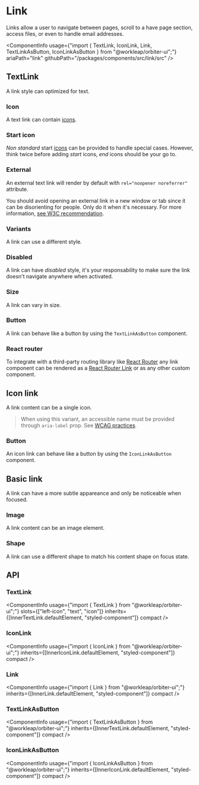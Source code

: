 
<Meta of={LinkStories} />

# Link

<Tagline>Links allow a user to navigate between pages, scroll to a have page section, access files, or even to handle email addresses.</Tagline>

<ComponentInfo
    usage={"import { TextLink, IconLink, Link, TextLinkAsButton, IconLinkAsButton } from \"@workleap/orbiter-ui\";"}
    ariaPath="link"
    githubPath="/packages/components/src/link/src"
/>

## TextLink

A link style can optimized for text.

<Canvas of={LinkStories.Default} />

### Icon

A text link can contain [icons](#).

<Canvas of={LinkStories.Icon} />

### Start icon

*Non standard* start [icons](#) can be provided to handle special cases. However, think twice before adding *start* icons, *end* icons should be your go to.

<Canvas of={LinkStories.StartIcon} />

### External

An external text link will render by default with `rel="noopener noreferrer"` attribute.

You should avoid opening an external link in a new window or tab since it can be disorienting for people. Only do it when it's necessary. For more information, [see W3C recommendation](https://www.w3.org/TR/WCAG20-TECHS/G200.html).

<Canvas of={LinkStories.External} />

### Variants

A link can use a different style.

<Canvas of={LinkStories.Variants} />

### Disabled

A link can have *disabled* style, it's your responsability to make sure the link doesn't navigate anywhere when activated.

<Canvas of={LinkStories.Disabled} />

### Size

A link can vary in size.

<Canvas of={LinkStories.Size} />

### Button

A link can behave like a button by using the `TextLinkAsButton` component.

<Canvas of={LinkStories.Button} />

### React router

To integrate with a third-party routing library like [React Router](https://reactrouter.com) any link component can be rendered as a [React Router Link](https://reactrouter.com/web/api/Link) or as any other custom component.

<Canvas of={LinkStories.ReactRouter} />

## Icon link

A link content can be a single icon.

> When using this variant, an accessible name must be provided through `aria-label` prop. See [WCAG practices](https://www.w3.org/TR/WCAG20-TECHS/ARIA6.html).

<Canvas of={LinkStories.LinkIconLink} />

### Button

An icon link can behave like a button by using the `IconLinkAsButton` component.

<Canvas of={LinkStories.IconLinkButton} />

## Basic link

A link can have a more subtle appareance and only be noticeable when focused.

### Image

A link content can be an image element.

<Canvas of={LinkStories.BasicLinkImage} />

### Shape

A link can use a different shape to match his content shape on focus state.

<Canvas of={LinkStories.BasicLinkShape} />

## API

### TextLink

<ComponentInfo
    usage={"import { TextLink } from \"@workleap/orbiter-ui\";"}
    slots={["left-icon", "text", "icon"]}
    inherits={[InnerTextLink.defaultElement, "styled-component"]}
    compact
/>

<ArgTypes of={InnerTextLink} sort="alpha" />

### IconLink

<ComponentInfo
    usage={"import { IconLink } from \"@workleap/orbiter-ui\";"}
    inherits={[InnerIconLink.defaultElement, "styled-component"]}
    compact
/>

<ArgTypes of={InnerIconLink} sort="alpha" />

### Link

<ComponentInfo
    usage={"import { Link } from \"@workleap/orbiter-ui\";"}
    inherits={[InnerLink.defaultElement, "styled-component"]}
    compact
/>

<ArgTypes of={InnerLink} sort="alpha" />

### TextLinkAsButton

<ComponentInfo
    usage={"import { TextLinkAsButton } from \"@workleap/orbiter-ui\";"}
    inherits={[InnerTextLink.defaultElement, "styled-component"]}
    compact
/>

<ArgTypes of={InnerTextLink} sort="alpha" />

### IconLinkAsButton

<ComponentInfo
    usage={"import { IconLinkAsButton } from \"@workleap/orbiter-ui\";"}
    inherits={[InnerIconLink.defaultElement, "styled-component"]}
    compact
/>

<ArgTypes of={InnerIconLink} sort="alpha" />

